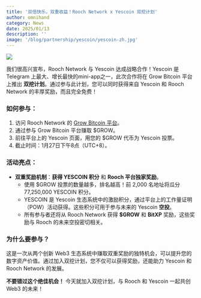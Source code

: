 ```yaml
---
title: '双倍快乐，双重收益！Rooch Network x Yescoin 双挖计划'
author: omnihand
category: News
date: 2025/01/13
description: ''
image: '/blog/partnership/yescoin/yescoin-zh.jpg'
---
```



<PostHeader />

![](/blog/partnership/yescoin/yescoin-zh.jpg)

我们很高兴宣布，Rooch Network 与 Yescoin 达成战略合作！Yescoin 是 Telegram 上最大、增长最快的mini-app之一，此次合作将在 Grow Bitcoin 平台上推出 **双挖计划**。通过参与此计划，您可以同时获得来自 Yescoin 和 Rooch Network 的丰厚奖励，而且完全免费！

### 如何参与：

1. 访问 Rooch Network 的 [Grow Bitcoin 平台](https://grow.rooch.network/)。
2. 通过参与 Grow Bitcoin 平台赚取 $GROW。
3. 前往平台上的 Yescoin 页面，用您的 $GROW 代币为 Yescoin 投票。
4. 截止时间：1月27日下午8点（UTC+8）。

### 活动亮点：

- **双重奖励机制**：**获得 YESCOIN 积分** 和 **Rooch 平台独家奖励**。
    - 使用 $GROW 投票的数量越多，排名越高！前 2,000 名地址将瓜分 77,250,000 YESCOIN 积分。
    - YESCOIN 是 Yescoin 生态系统中的激励积分，通过平台上的工作量证明（POW）活动获得。这些积分可用于参与未来的 Yescoin **空投**。
    - 所有参与者还将从 Rooch Network 获得 **$GROW** 和 **BitXP** 奖励，这些奖励与 Rooch 的未来空投密切相关。

### 为什么要参与？

这是一次从两个创新 Web3 生态系统中赚取双重奖励的独特机会，可以提升您的数字资产价值。通过加入双挖计划，您不仅可以获得奖励，还能助力 Yescoin 和 Rooch Network 的发展。

**不要错过这个绝佳机会！** 今天就加入双挖计划，与 Rooch 和 Yescoin 一起共创 Web3 的未来！
